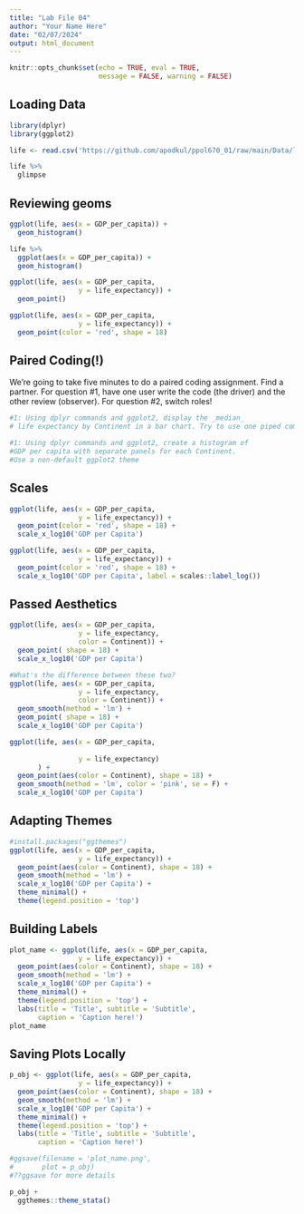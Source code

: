 ```yaml
---
title: "Lab File 04"
author: "Your Name Here"
date: "02/07/2024"
output: html_document
---
```


```r
knitr::opts_chunk$set(echo = TRUE, eval = TRUE, 
                      message = FALSE, warning = FALSE)
```

## Loading Data
```r
library(dplyr)
library(ggplot2)

life <- read.csv('https://github.com/apodkul/ppol670_01/raw/main/Data/life_expect.csv')

life %>% 
  glimpse
```

## Reviewing geoms
```r
ggplot(life, aes(x = GDP_per_capita)) + 
  geom_histogram()

life %>%
  ggplot(aes(x = GDP_per_capita)) + 
  geom_histogram()

ggplot(life, aes(x = GDP_per_capita, 
                 y = life_expectancy)) + 
  geom_point()

ggplot(life, aes(x = GDP_per_capita, 
                 y = life_expectancy)) + 
  geom_point(color = 'red', shape = 18)
```

## Paired Coding(!)
We're going to take five minutes to do a paired coding assignment. Find a partner. For question #1, have one user write the code (the driver) and the other review (observer). For question #2, switch roles! 

```r
#1: Using dplyr commands and ggplot2, display the _median_ 
# life expectancy by Continent in a bar chart. Try to use one piped command.

```

```r
#1: Using dplyr commands and ggplot2, create a histogram of 
#GDP per capita with separate panels for each Continent. 
#Use a non-default ggplot2 theme 

```

## Scales 
```r
ggplot(life, aes(x = GDP_per_capita, 
                 y = life_expectancy)) + 
  geom_point(color = 'red', shape = 18) + 
  scale_x_log10('GDP per Capita')

ggplot(life, aes(x = GDP_per_capita, 
                 y = life_expectancy)) + 
  geom_point(color = 'red', shape = 18) + 
  scale_x_log10('GDP per Capita', label = scales::label_log())


```

## Passed Aesthetics
```r
ggplot(life, aes(x = GDP_per_capita, 
                 y = life_expectancy, 
                 color = Continent)) + 
  geom_point( shape = 18) + 
  scale_x_log10('GDP per Capita')
```

```r
#What's the difference between these two?
ggplot(life, aes(x = GDP_per_capita, 
                 y = life_expectancy, 
                 color = Continent)) + 
  geom_smooth(method = 'lm') +
  geom_point( shape = 18) + 
  scale_x_log10('GDP per Capita')

ggplot(life, aes(x = GDP_per_capita, 
                 
                 y = life_expectancy)
       ) + 
  geom_point(aes(color = Continent), shape = 18) + 
  geom_smooth(method = 'lm', color = 'pink', se = F) +
  scale_x_log10('GDP per Capita')
```

## Adapting Themes 
```r
#install.packages("ggthemes")
ggplot(life, aes(x = GDP_per_capita, 
                 y = life_expectancy)) + 
  geom_point(aes(color = Continent), shape = 18) + 
  geom_smooth(method = 'lm') +
  scale_x_log10('GDP per Capita') + 
  theme_minimal() + 
  theme(legend.position = 'top')
```

## Building Labels
```r
plot_name <- ggplot(life, aes(x = GDP_per_capita, 
                 y = life_expectancy)) + 
  geom_point(aes(color = Continent), shape = 18) + 
  geom_smooth(method = 'lm') +
  scale_x_log10('GDP per Capita') + 
  theme_minimal() + 
  theme(legend.position = 'top') + 
  labs(title = 'Title', subtitle = 'Subtitle', 
       caption = 'Caption here!')
plot_name
```



## Saving Plots Locally
```r
p_obj <- ggplot(life, aes(x = GDP_per_capita, 
                 y = life_expectancy)) + 
  geom_point(aes(color = Continent), shape = 18) + 
  geom_smooth(method = 'lm') +
  scale_x_log10('GDP per Capita') + 
  theme_minimal() + 
  theme(legend.position = 'top') + 
  labs(title = 'Title', subtitle = 'Subtitle', 
       caption = 'Caption here!')

#ggsave(filename = 'plot_name.png', 
#       plot = p_obj)
#??ggsave for more details
```


```r
p_obj + 
  ggthemes::theme_stata()
```



